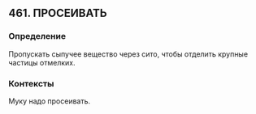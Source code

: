 ## 461. ПРОСЕИВАТЬ
### Определение
Пропускать сыпучее вещество через сито, чтобы отделить крупные частицы отмелких.

### Контексты
Муку надо просеивать.

